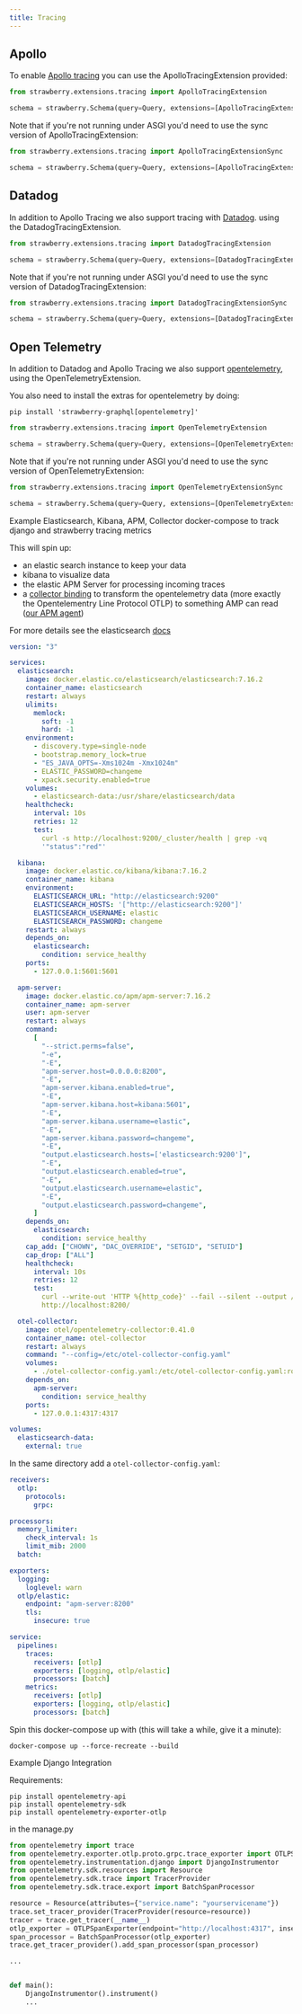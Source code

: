 ```yaml
---
title: Tracing
---
```



## Apollo

To enable [Apollo tracing](https://github.com/apollographql/apollo-tracing) you
can use the ApolloTracingExtension provided:

```python
from strawberry.extensions.tracing import ApolloTracingExtension

schema = strawberry.Schema(query=Query, extensions=[ApolloTracingExtension])
```

Note that if you're not running under ASGI you'd need to use the sync version of
ApolloTracingExtension:

```python
from strawberry.extensions.tracing import ApolloTracingExtensionSync

schema = strawberry.Schema(query=Query, extensions=[ApolloTracingExtensionSync])
```

## Datadog

In addition to Apollo Tracing we also support tracing with
[Datadog](https://www.datadoghq.com/). using the DatadogTracingExtension.

```python
from strawberry.extensions.tracing import DatadogTracingExtension

schema = strawberry.Schema(query=Query, extensions=[DatadogTracingExtension])
```

Note that if you're not running under ASGI you'd need to use the sync version of
DatadogTracingExtension:

```python
from strawberry.extensions.tracing import DatadogTracingExtensionSync

schema = strawberry.Schema(query=Query, extensions=[DatadogTracingExtensionSync])
```

## Open Telemetry

In addition to Datadog and Apollo Tracing we also support
[opentelemetry](https://opentelemetry.io/), using the OpenTelemetryExtension.

You also need to install the extras for opentelemetry by doing:

```shell
pip install 'strawberry-graphql[opentelemetry]'
```

```python
from strawberry.extensions.tracing import OpenTelemetryExtension

schema = strawberry.Schema(query=Query, extensions=[OpenTelemetryExtension])
```

Note that if you're not running under ASGI you'd need to use the sync version of
OpenTelemetryExtension:

```python
from strawberry.extensions.tracing import OpenTelemetryExtensionSync

schema = strawberry.Schema(query=Query, extensions=[OpenTelemetryExtensionSync])
```

Example Elasticsearch, Kibana, APM, Collector docker-compose to track django and
strawberry tracing metrics

This will spin up:

- an elastic search instance to keep your data
- kibana to visualize data
- the elastic APM Server for processing incoming traces
- a
  [collector binding](https://github.com/open-telemetry/opentelemetry-python/tree/main/exporter/opentelemetry-exporter-otlp)
  to transform the opentelemetry data (more exactly the Opentelementry Line
  Protocol OTLP) to something AMP can read
  ([our APM agent](https://github.com/open-telemetry/opentelemetry-collector))

For more details see the elasticsearch
[docs](https://www.elastic.co/guide/en/apm/get-started/current/open-telemetry-elastic.html)

```yaml
version: "3"

services:
  elasticsearch:
    image: docker.elastic.co/elasticsearch/elasticsearch:7.16.2
    container_name: elasticsearch
    restart: always
    ulimits:
      memlock:
        soft: -1
        hard: -1
    environment:
      - discovery.type=single-node
      - bootstrap.memory_lock=true
      - "ES_JAVA_OPTS=-Xms1024m -Xmx1024m"
      - ELASTIC_PASSWORD=changeme
      - xpack.security.enabled=true
    volumes:
      - elasticsearch-data:/usr/share/elasticsearch/data
    healthcheck:
      interval: 10s
      retries: 12
      test:
        curl -s http://localhost:9200/_cluster/health | grep -vq
        '"status":"red"'

  kibana:
    image: docker.elastic.co/kibana/kibana:7.16.2
    container_name: kibana
    environment:
      ELASTICSEARCH_URL: "http://elasticsearch:9200"
      ELASTICSEARCH_HOSTS: '["http://elasticsearch:9200"]'
      ELASTICSEARCH_USERNAME: elastic
      ELASTICSEARCH_PASSWORD: changeme
    restart: always
    depends_on:
      elasticsearch:
        condition: service_healthy
    ports:
      - 127.0.0.1:5601:5601

  apm-server:
    image: docker.elastic.co/apm/apm-server:7.16.2
    container_name: apm-server
    user: apm-server
    restart: always
    command:
      [
        "--strict.perms=false",
        "-e",
        "-E",
        "apm-server.host=0.0.0.0:8200",
        "-E",
        "apm-server.kibana.enabled=true",
        "-E",
        "apm-server.kibana.host=kibana:5601",
        "-E",
        "apm-server.kibana.username=elastic",
        "-E",
        "apm-server.kibana.password=changeme",
        "-E",
        "output.elasticsearch.hosts=['elasticsearch:9200']",
        "-E",
        "output.elasticsearch.enabled=true",
        "-E",
        "output.elasticsearch.username=elastic",
        "-E",
        "output.elasticsearch.password=changeme",
      ]
    depends_on:
      elasticsearch:
        condition: service_healthy
    cap_add: ["CHOWN", "DAC_OVERRIDE", "SETGID", "SETUID"]
    cap_drop: ["ALL"]
    healthcheck:
      interval: 10s
      retries: 12
      test:
        curl --write-out 'HTTP %{http_code}' --fail --silent --output /dev/null
        http://localhost:8200/

  otel-collector:
    image: otel/opentelemetry-collector:0.41.0
    container_name: otel-collector
    restart: always
    command: "--config=/etc/otel-collector-config.yaml"
    volumes:
      - ./otel-collector-config.yaml:/etc/otel-collector-config.yaml:ro
    depends_on:
      apm-server:
        condition: service_healthy
    ports:
      - 127.0.0.1:4317:4317

volumes:
  elasticsearch-data:
    external: true
```

In the same directory add a `otel-collector-config.yaml`:

```yaml
receivers:
  otlp:
    protocols:
      grpc:

processors:
  memory_limiter:
    check_interval: 1s
    limit_mib: 2000
  batch:

exporters:
  logging:
    loglevel: warn
  otlp/elastic:
    endpoint: "apm-server:8200"
    tls:
      insecure: true

service:
  pipelines:
    traces:
      receivers: [otlp]
      exporters: [logging, otlp/elastic]
      processors: [batch]
    metrics:
      receivers: [otlp]
      exporters: [logging, otlp/elastic]
      processors: [batch]
```

Spin this docker-compose up with (this will take a while, give it a minute):

```shell
docker-compose up --force-recreate --build
```

Example Django Integration

Requirements:

```shell
pip install opentelemetry-api
pip install opentelemetry-sdk
pip install opentelemetry-exporter-otlp
```

in the manage.py

```python
from opentelemetry import trace
from opentelemetry.exporter.otlp.proto.grpc.trace_exporter import OTLPSpanExporter
from opentelemetry.instrumentation.django import DjangoInstrumentor
from opentelemetry.sdk.resources import Resource
from opentelemetry.sdk.trace import TracerProvider
from opentelemetry.sdk.trace.export import BatchSpanProcessor

resource = Resource(attributes={"service.name": "yourservicename"})
trace.set_tracer_provider(TracerProvider(resource=resource))
tracer = trace.get_tracer(__name__)
otlp_exporter = OTLPSpanExporter(endpoint="http://localhost:4317", insecure=True)
span_processor = BatchSpanProcessor(otlp_exporter)
trace.get_tracer_provider().add_span_processor(span_processor)

...


def main():
    DjangoInstrumentor().instrument()
    ...
```
